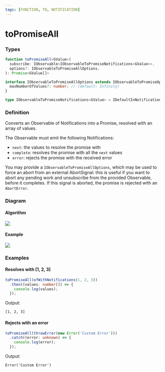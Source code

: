 ```yaml
---
tags: [FUNCTION, TO, NOTIFICATION]
---
```


# toPromiseAll

### Types

```ts
function toPromiseAll<GValue>(
  subscribe: IObservable<IObservableToPromiseNotifications<GValue>>,
  options?: IObservableToPromiseAllOptions,
): Promise<GValue[]>
```

```ts
interface IObservableToPromiseAllOptions extends IObservableToPromiseOptions {
  maxNumberOfValues?: number; // (default: Infinity)
}

type IObservableToPromiseNotifications<GValue> = IDefaultInNotificationsUnion<GValue>;
```

### Definition

Converts an Observable of Notifications into a Promise, resolved with an array of values.

The Observable must emit the following Notifications:

- `next`: the values to resolve the promise with
- `complete`: resolves the promise with all the `next` values
- `error`: rejects the promise with the received error

You may provide a `IObservableToPromiseAllOptions`, which may be used to force an abort from an external
AbortSignal: this is useful if you want to abort any pending work and unsubscribe from the provided Observable,
before it completes.
If this signal is aborted, the promise is rejected with an `AbortError`.

### Diagram

#### Algorithm

[![](https://mermaid.ink/img/pako:eNqNkk1LAzEQhv9KyElhFbS3HAqlFnoSwd6Mh2kyawP5WJNJUUr_u8m6pbs9aHNJhnnevDPJHLgKGrngCT8zeoVPBj4iOOml7yCSUaYDTyxsE8Y9bC0ySKNoSlF4icGZhAtrKzeOb86i26lqs149V_qednhhu1xslus-p4DUrlZ1vuZuPh8bCObxiwTbg834cC34eC04q-ZgiZmWqeA6i1S6Z2X9oZ-C41xBa9-Cvf3W2wzlDPvsXXq0Casbxhjiv1Y9JcbwhV3_loKdCPS6diQ9b7jD6MDoMgaHKpW8_IRDyUU5amwhW5Jc-mNBc6eBcKUNhchFC6XGhkOm8PrtFRcUM56gYZQG6vgDEbPeog)](https://mermaid.live/edit#pako:eNqNkk1LAzEQhv9KyElhFbS3HAqlFnoSwd6Mh2kyawP5WJNJUUr_u8m6pbs9aHNJhnnevDPJHLgKGrngCT8zeoVPBj4iOOml7yCSUaYDTyxsE8Y9bC0ySKNoSlF4icGZhAtrKzeOb86i26lqs149V_qednhhu1xslus-p4DUrlZ1vuZuPh8bCObxiwTbg834cC34eC04q-ZgiZmWqeA6i1S6Z2X9oZ-C41xBa9-Cvf3W2wzlDPvsXXq0Casbxhjiv1Y9JcbwhV3_loKdCPS6diQ9b7jD6MDoMgaHKpW8_IRDyUU5amwhW5Jc-mNBc6eBcKUNhchFC6XGhkOm8PrtFRcUM56gYZQG6vgDEbPeog)

#### Example

[![](https://mermaid.ink/img/pako:eNqN0cFKAzEQBuBXCXNqYRXa3nIoCBY8FaGCByMyzc62gWSyJhNRSt_drKy4epDekvD95J_kBDa2BBoyvRZiS7cODwmDYcM9JnHW9cii4j5TesO9J4VZxe7RyXEbxXXOorjIebZo1LJRq_nvnMT7FIPLdOP9kJzuZy9_8MPdZjugazkSDw1-br1ar6dRrZjeRavFBWZ5gVn9a2wMvSchw9PzyobCWj2Noz-br9LQQKAU0LX1WU-GlTJQBwpkQNdlSx0WLwYMnystfYtCm9ZJTKA79JkawCJx98EWtKRC32j8mlGdPwGD6J5o)](https://mermaid.live/edit#pako:eNqN0cFKAzEQBuBXCXNqYRXa3nIoCBY8FaGCByMyzc62gWSyJhNRSt_drKy4epDekvD95J_kBDa2BBoyvRZiS7cODwmDYcM9JnHW9cii4j5TesO9J4VZxe7RyXEbxXXOorjIebZo1LJRq_nvnMT7FIPLdOP9kJzuZy9_8MPdZjugazkSDw1-br1ar6dRrZjeRavFBWZ5gVn9a2wMvSchw9PzyobCWj2Noz-br9LQQKAU0LX1WU-GlTJQBwpkQNdlSx0WLwYMnystfYtCm9ZJTKA79JkawCJx98EWtKRC32j8mlGdPwGD6J5o)

### Examples

#### Resolves with [1, 2, 3]

```ts
toPromiseAll(ofWithNotifications(1, 2, 3))
  .then((values: number[]) => {
    console.log(values);
  });
```

Output:

```text
[1, 2, 3]
```

#### Rejects with an error

```ts
toPromiseAll(throwError(new Error('Custom Error')))
  .catch((error: unknown) => {
    console.log(error);
  });
```

Output:

```text
Error('Custom Error')
```

